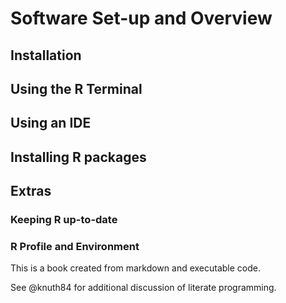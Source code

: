 # Software Set-up and Overview

## Installation


## Using the R Terminal


## Using an IDE


## Installing R packages


## Extras

### Keeping R up-to-date



### R Profile and Environment

This is a book created from markdown and executable code.

See @knuth84 for additional discussion of literate programming.
